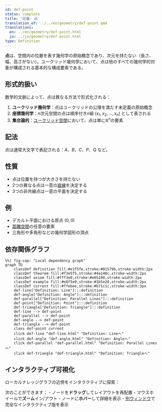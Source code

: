 ```yaml
---
id: def-point
status: complete
title: '定義: 点'
translation_of: ../../en/geometry/def-point.qmd
translations:
  en: ../en/geometry/def-point.html
  ja: ../ja/geometry/def-point.html
type: Definition
---
```


**点**は、空間内の位置を表す幾何学の原始概念であり、次元を持たない（長さ、幅、高さがない）。ユークリッド幾何学において、点は他のすべての幾何学的対象が構成される基本的な構成要素である。

## 形式的扱い

数学的文脈によって、点は異なる方法で形式化される：

1. **ユークリッド幾何学**：点はユークリッドの公理を満たす未定義の原始概念
2. **座標幾何学**：$n$次元空間の点は順序付き$n$組 $(x_1, x_2, ..., x_n)$ として表される
3. **集合論的**：[ユークリッド空間](def-euclidean-space.qmd)において、点は単に$\mathbb{R}^n$の要素

## 記法

点は通常大文字で表記される：$A$、$B$、$C$、$P$、$Q$ など。

## 性質

- 点は位置を持つが大きさを持たない
- 2つの異なる点は一意の[直線](def-line.qmd)を決定する
- 3つの非共線点は一意の平面を決定する

## 例

- デカルト平面における原点 $(0, 0)$
- [距離空間](def-metric-space.qmd)の任意の要素
- 三角形や多角形などの幾何学図形の頂点

## 依存関係グラフ

```mermaid
%%| fig-cap: "Local dependency graph"
graph TD
    classDef definition fill:#e1f5fe,stroke:#01579b,stroke-width:2px
    classDef theorem fill:#f3e5f5,stroke:#4a148c,stroke-width:2px
    classDef axiom fill:#fff3e0,stroke:#e65100,stroke-width:2px
    classDef example fill:#e8f5e9,stroke:#1b5e20,stroke-width:2px
    classDef current fill:#ffebee,stroke:#b71c1c,stroke-width:3px
    def-line["Definition: Line"]:::definition
    def-angle["Definition: Angle"]:::definition
    def-parallel["Definition: Parallel Lines"]:::definition
    def-point["Definition: Point"]:::definition
    def-triangle["Definition: Triangle"]:::definition
    def-line --> def-point
    def-parallel --> def-point
    def-angle --> def-point
    def-triangle --> def-point
    class def-point current
    click def-line "def-line.html" "Definition: Lineへ"
    click def-angle "def-angle.html" "Definition: Angleへ"
    click def-parallel "def-parallel.html" "Definition: Parallel Linesへ"
    click def-triangle "def-triangle.html" "Definition: Triangleへ"
```

## インタラクティブ可視化

ローカルナレッジグラフの近傍をインタラクティブに探索：

::: {.graph-viz data-id="def-point" data-width="700" data-height="500"}
:::

次のことができます：
- ノードを**ドラッグ**してレイアウトを再配置
- マウスホイールで**ズーム**イン/アウト
- ノードに**ホバー**して詳細を表示
- [別ウィンドウ](../../output/interactive/def-point.html){target="_blank"}で完全なインタラクティブ版を表示
